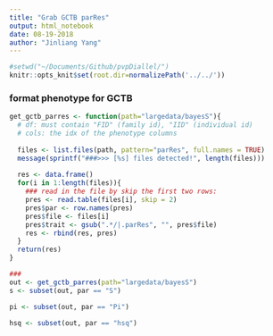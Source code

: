 ```yaml
---
title: "Grab GCTB parRes"
output: html_notebook
date: 08-19-2018
author: "Jinliang Yang"
---
```



```r
#setwd("~/Documents/Github/pvpDiallel/")
knitr::opts_knit$set(root.dir=normalizePath('../../'))
```


### format phenotype for GCTB

```r
get_gctb_parres <- function(path="largedata/bayesS"){
  # df: must contain "FID" (family id), "IID" (individual id)
  # cols: the idx of the phenotype columns
  
  files <- list.files(path, pattern="parRes", full.names = TRUE)
  message(sprintf("###>>> [%s] files detected!", length(files)))
  
  res <- data.frame()
  for(i in 1:length(files)){
    ### read in the file by skip the first two rows:
    pres <- read.table(files[i], skip = 2)
    pres$par <- row.names(pres)
    pres$file <- files[i]
    pres$trait <- gsub(".*/|.parRes", "", pres$file)
    res <- rbind(res, pres)
  }
  return(res)
}

### 
out <- get_gctb_parres(path="largedata/bayesS")
s <- subset(out, par == "S")

pi <- subset(out, par == "Pi")

hsq <- subset(out, par == "hsq")
```





